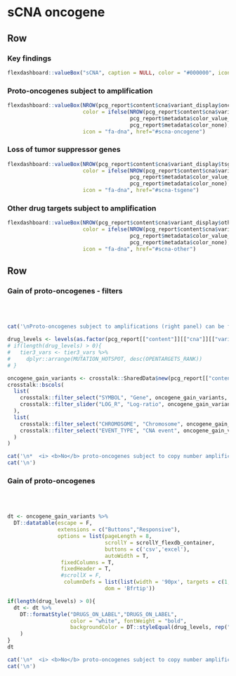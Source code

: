 
sCNA oncogene {.hidden}
===================================== 

Row
-------------------------------------

### Key findings


```r
flexdashboard::valueBox("sCNA", caption = NULL, color = "#000000", icon = NULL)
```

### Proto-oncogenes subject to amplification

```r
flexdashboard::valueBox(NROW(pcg_report$content$cna$variant_display$oncogene_gain),
                        color = ifelse(NROW(pcg_report$content$cna$variant_display$oncogene_gain) > 0,
                                       pcg_report$metadata$color_value_box,
                                       pcg_report$metadata$color_none),
                        icon = "fa-dna", href="#scna-oncogene")
```

### Loss of tumor suppressor genes

```r
flexdashboard::valueBox(NROW(pcg_report$content$cna$variant_display$tsgene_loss),
                        color = ifelse(NROW(pcg_report$content$cna$variant_display$tsgene_loss) > 0,
                                       pcg_report$metadata$color_value_box,
                                       pcg_report$metadata$color_none),
                        icon = "fa-dna", href="#scna-tsgene")
```

### Other drug targets subject to amplification

```r
flexdashboard::valueBox(NROW(pcg_report$content$cna$variant_display$other_target),
                        color = ifelse(NROW(pcg_report$content$cna$variant_display$other_target) > 0,
                                       pcg_report$metadata$color_value_box,
                                       pcg_report$metadata$color_none),
                        icon = "fa-dna", href="#scna-other")
```

Row
-----------------------------------------------------

### Gain of proto-oncogenes - filters {data-padding=15 data-width=300}


<br><br>

```r

cat('\nProto-oncogenes subject to amplifications (right panel) can be filtered according to various criteria:\n')

drug_levels <- levels(as.factor(pcg_report[["content"]][["cna"]][["variant_display"]][["oncogene_gain"]]$DRUGS_ON_LABEL))
# if(length(drug_levels) > 0){
#   tier3_vars <- tier3_vars %>%
#     dplyr::arrange(MUTATION_HOTSPOT, desc(OPENTARGETS_RANK))
# }

oncogene_gain_variants <- crosstalk::SharedData$new(pcg_report[["content"]][["cna"]][["variant_display"]][["oncogene_gain"]])
crosstalk::bscols(
  list(
    crosstalk::filter_select("SYMBOL", "Gene", oncogene_gain_variants, ~SYMBOL),
    crosstalk::filter_slider("LOG_R", "Log-ratio", oncogene_gain_variants, ~LOG_R)
  ),
  list(
    crosstalk::filter_select("CHROMOSOME", "Chromosome", oncogene_gain_variants, ~CHROMOSOME),
    crosstalk::filter_select("EVENT_TYPE", "CNA event", oncogene_gain_variants, ~EVENT_TYPE)
  )
)

```


```r
cat('\n*  <i> <b>No</b> proto-oncogenes subject to copy number amplifications.</i>',sep='\n')
cat('\n')
```


### Gain of proto-oncogenes {data-padding=15}

<br><br>

```r

dt <- oncogene_gain_variants %>%
  DT::datatable(escape = F, 
                extensions = c("Buttons","Responsive"), 
                options = list(pageLength = 8, 
                               scrollY = scrollY_flexdb_container, 
                               buttons = c('csv','excel'), 
                               autoWidth = T, 
                 fixedColumns = T,
                 fixedHeader = T,
                 #scrollX = F,
                  columnDefs = list(list(width = '90px', targets = c(1,2,3,4,5,6))),
                               dom = 'Bfrtip'))

if(length(drug_levels) > 0){
  dt <- dt %>%
    DT::formatStyle("DRUGS_ON_LABEL","DRUGS_ON_LABEL",
                    color = "white", fontWeight = "bold",
                    backgroundColor = DT::styleEqual(drug_levels, rep("black", length(drug_levels)))
    )
}
dt

```


```r
cat('\n*  <i> <b>No</b> proto-oncogenes subject to copy number amplifications.</i>',sep='\n')
cat('\n')
```

